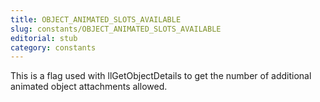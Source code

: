 ```yaml
---
title: OBJECT_ANIMATED_SLOTS_AVAILABLE
slug: constants/OBJECT_ANIMATED_SLOTS_AVAILABLE
editorial: stub
category: constants
---
```


<LSLConstant
	name="OBJECT_ANIMATED_SLOTS_AVAILABLE"
	type="integer"
	value="40"
/>

This is a flag used with llGetObjectDetails to get the number of additional animated object attachments allowed.
